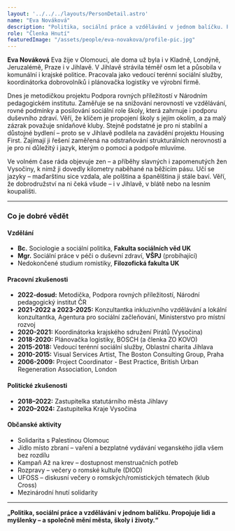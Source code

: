 ```yaml
---
layout: '../../../layouts/PersonDetail.astro'
name: "Eva Nováková"
description: "Politika, sociální práce a vzdělávání v jednom balíčku. Propojuje lidi a myšlenky – a společně mění města, školy i životy."
role: "Členka Hnutí"
featuredImage: "/assets/people/eva-novakova/profile-pic.jpg"
---
```


**Eva Nováková**
Eva žije v Olomouci, ale doma už byla i v Kladně, Londýně, Jeruzalémě, Praze i v Jihlavě. V Jihlavě strávila téměř osm let a působila v komunální i krajské politice. Pracovala jako vedoucí terénní sociální služby, koordinátorka dobrovolníků i plánovačka logistiky ve výrobní firmě.

Dnes je metodičkou projektu Podpora rovných příležitostí v Národním pedagogickém institutu. Zaměřuje se na snižování nerovností ve vzdělávání, rovné podmínky a posilování sociální role školy, která zahrnuje i podporu duševního zdraví. Věří, že klíčem je propojení školy s jejím okolím, a za malý zázrak považuje snídaňové kluby. Stejně podstatné je pro ni stabilní a důstojné bydlení – proto se v Jihlavě podílela na zavádění projektu Housing First. Zajímají ji řešení zaměřená na odstraňování strukturálních nerovností a je pro ni důležitý i jazyk, kterým o pomoci a podpoře mluvíme.

Ve volném čase ráda objevuje zen – a příběhy slavných i zapomenutých žen Vysočiny, k nimž ji dovedly kilometry naběhané na běžícím pásu. Učí se jazyky – maďarštinu sice vzdala, ale polština a španělština ji stále baví. Věří, že dobrodružství na ni čeká všude – i v Jihlavě, v blátě nebo na lesním koupališti.

---

### Co je dobré vědět

#### Vzdělání

- **Bc.** Sociologie a sociální politika, **Fakulta sociálních věd UK**
- **Mgr.** Sociální práce v péči o duševní zdraví, **VŠPJ** (probíhající)
- Nedokončené studium romistiky, **Filozofická fakulta UK**

#### Pracovní zkušenosti

- **2022-dosud:** Metodička, Podpora rovných příležitostí, Národní pedagogický institut ČR
- **2021-2022 a 2023-2025:** Konzultantka inkluzivního vzdělávání a lokální konzultantka, Agentura pro sociální začleňování, Ministerstvo pro místní rozvoj
- **2020-2021:** Koordinátorka krajského sdružení Pirátů (Vysočina)
- **2018-2020:** Plánovačka logistiky, BOSCH (a členka ZO KOVO)
- **2015-2018:** Vedoucí terénní sociální služby, Oblastní charita Jihlava
- **2010-2015:** Visual Services Artist, The Boston Consulting Group, Praha
- **2006-2009:** Project Coordinator - Best Practice, British Urban Regeneration Association, London

#### Politické zkušenosti

- **2018–2022:** Zastupitelka statutárního města Jihlavy
- **2020–2024:** Zastupitelka Kraje Vysočina

#### Občanské aktivity

- Solidarita s Palestinou Olomouc
- Jídlo místo zbraní – vaření a bezplatné vydávání veganského jídla všem bez rozdílu
- Kampaň Až na krev – dostupnost menstruačních potřeb
- Rozpravy – večery o romské kultuře (DIOD)
- UFOSS – diskusní večery o romských/romistických tématech (klub Cross)
- Mezinárodní hnutí solidarity

---

**„Politika, sociální práce a vzdělávání v jednom balíčku. Propojuje lidi a myšlenky – a společně mění města, školy i životy.“**